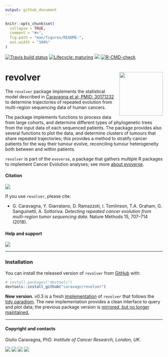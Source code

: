 ```yaml
---
output: github_document
---
```



```r
knitr::opts_chunk$set(
  collapse = TRUE,
  comment = "#>",
  fig.path = "man/figures/README-",
  out.width = "100%"
)
```

<!-- badges: start -->
[![Travis build status](https://travis-ci.org/caravagn/revolver.svg?branch=master)](https://travis-ci.org/caravagn/revolver)
[![Lifecycle: maturing](https://img.shields.io/badge/lifecycle-maturing-blue.svg)](https://www.tidyverse.org/lifecycle/#maturing)
[![](https://img.shields.io/badge/Part%20of-evoverse-blue.svg)](https://caravagn.github.io/evoverse)
[![R-CMD-check](https://github.com/caravagn/revolver/workflows/R-CMD-check/badge.svg)](https://github.com/caravagn/revolver/actions)
<!-- badges: end -->

# revolver <a href='caravagn.github.io/revolver'><img src='man/figures/logo.png' align="right" height="139" /></a>

The `revolver` package implements the statistical model described in [Caravagna et al; PMID: 30171232](https://www.ncbi.nlm.nih.gov/pubmed/30171232) to determine trajectories of repeated evolution from multi-region sequencing data of human cancers. 

The package implements functions to process data from large cohorts, and determine different types of phylogenetic trees from the input data of each sequenced patients. The package provides also several functions to plot the data, and determine clusters of tumours that share repeated trajectories; this provides a method to stratify cancer patients for the way their tumour evolve, reconciling tumour heterogeneity both between and within patients.
  
`revolver` is part of the `evoverse`, a package that gathers multiple R packages to implement Cancer Evolution analyses; see more [about evoverse](https://caravagn.github.io/evoverse).

#### Citation

[![](https://img.shields.io/badge/doi-10.1038/s41592--018--0108--x-red.svg)](https://doi.org/10.1038/s41592-018-0108-x)


If you use `revolver`, please cite:

* G. Caravagna, Y. Giarratano, D. Ramazzoti, I. Tomlinson, T.A. Graham, G. Sanguinetti, A. Sottoriva. *Detecting repeated cancer evolution from multi-region tumor sequencing data.* Nature Methods 15, 707–714 (2018). 

#### Help and support

[![](https://img.shields.io/badge/GitHub%20Pages-https://caravagn.github.io/revolver/-yellow.svg)](https://caravagn.github.io/revolver)

-----

### Installation

You can install the released version of `revolver` from
[GitHub](https://github.com/) with:

``` r
# install.packages("devtools")
devtools::install_github("caravagn/revolver")
```

**New version.** v0.3 is a fresh [implementation](https://caravagn.github.io/revolver/reference/index.html) of `revolver` that follows the [tidy paradigm](https://www.tidyverse.org/). The new implementation provides a clean interface to query and plot data; the previous package version is  [mirrored, but no longer maintained.](https://github.com/caravagn/revolver/tree/pre_tibbles)

-----

#### Copyright and contacts

Giulio Caravagna, PhD. _Institute of Cancer Research, London, UK_.

[![](https://img.shields.io/badge/Email-gcaravagn@gmail.com-seagreen.svg)](mailto:gcaravagn@gmail.com)
[![](https://img.shields.io/badge/Github-caravagn-seagreen.svg)](https://github.com/caravagn)
[![](https://img.shields.io/badge/Twitter-@gcaravagna-steelblue.svg)](https://twitter.com/gcaravagna)
[![](https://img.shields.io/badge/Personal%20webpage-https://bit.ly/2kc9E6Y-red.svg)](https://sites.google.com/site/giuliocaravagna/)
